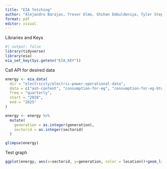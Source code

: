 ```yaml
---
title: "EIA fetching"
author: "Alejandro Barajas, Trevor Olmo, Shihan Embuldeniya, Tyler Steppat, and Gary Layman"
format: pdf
editor: visual
---
```


Libraries and Keys

```r
#| output: false
library(tidyverse)
library(eia)
eia_set_key(Sys.getenv("EIA_KEY"))
```

Call API for desired data

```r
energy <- eia_data(
  dir = "electricity/electric-power-operational-data",
  data = c("ash-content", "consumption-for-eg", "consumption-for-eg-btu", "consumption-uto", "consumption-uto-btu", "cost", "cost-per-btu", "generation", "heat-content", "receipts", "receipts-btu", "stocks", "sulfur-content", "total-consumption", "total-consumption-btu"),
  freq = "quarterly",
  start = "2020",
  end = "2025"
)

energy <- energy %>% 
  mutate(
    generation = as.integer(generation),
    sectorid = as.integer(sectorid)
  )

glimpse(energy)
```

Test graph

```r
ggplot(energy, aes(x=sectorid, y=generation, color = location))+geom_line()
```